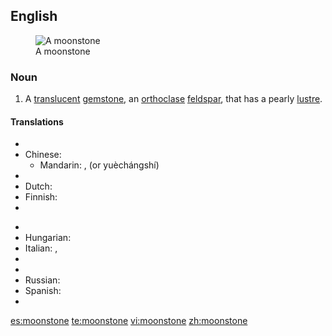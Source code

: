 ==English==
[[Image:MoonstoneGem.jpg|thumb|A moonstone]]

===Noun===
{{wikipedia|moonstone (gemstone)}}
{{en-noun}}

# {{mineralogy}} A [[translucent]] [[gemstone]], an [[orthoclase]] [[feldspar]], that has a pearly [[lustre]].

====Translations====
{{trans-top}}
* {{trreq|Arabic}}
* Chinese:
** Mandarin: {{t-|cmn|月長石|sc=Hani|xs=Mandarin}}, {{t-|cmn|月长石|tr=yuèzhǎngshí|sc=Hani|xs=Mandarin}} (or yuèchángshí)
* {{trreq|Czech}}
* Dutch: {{t|nl|maansteen|m}}
* Finnish: {{t-|fi|kuukivi}}
* {{trreq|French}}
{{trans-mid}}
* {{trreq|German}}
* Hungarian: {{t|hu|holdkő}}
* Italian: {{t|it|pietra di luna|f}},  {{t|it|lunaria|f}}
* {{trreq|Japanese}}
* {{trreq|Portuguese}}
* Russian: {{t|ru|лунный камень|m|tr=lúnnyj kám'en'|sc=Cyrl}}
* Spanish: {{t|es|piedra de luna|f}}
* {{trreq|Swedish}}
{{trans-bottom}}

[[es:moonstone]]
[[te:moonstone]]
[[vi:moonstone]]
[[zh:moonstone]]